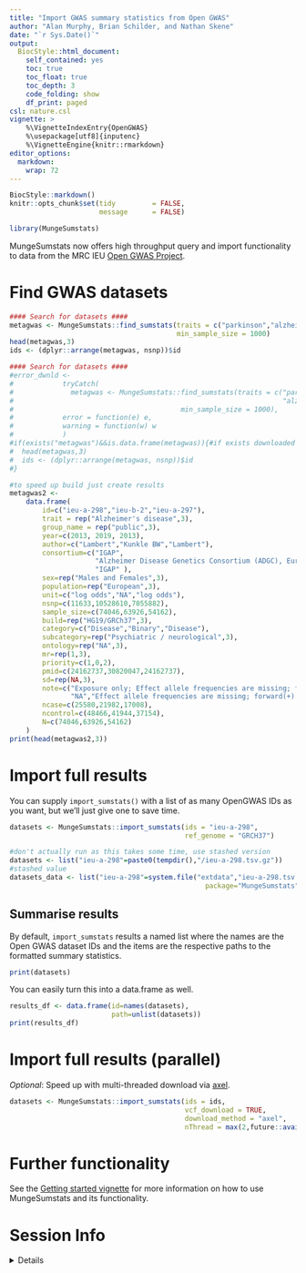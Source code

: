 ```yaml
---
title: "Import GWAS summary statistics from Open GWAS"
author: "Alan Murphy, Brian Schilder, and Nathan Skene"
date: "`r Sys.Date()`"
output:
  BiocStyle::html_document:
    self_contained: yes
    toc: true
    toc_float: true
    toc_depth: 3
    code_folding: show
    df_print: paged
csl: nature.csl
vignette: >
    %\VignetteIndexEntry{OpenGWAS} 
    %\usepackage[utf8]{inputenc}
    %\VignetteEngine{knitr::rmarkdown}  
editor_options: 
  markdown: 
    wrap: 72
---
```


```r
BiocStyle::markdown()
knitr::opts_chunk$set(tidy         = FALSE,
                      message      = FALSE)
```

```r
library(MungeSumstats)
```

MungeSumstats now offers high throughput query and import functionality to data 
from the MRC IEU [Open GWAS Project](https://gwas.mrcieu.ac.uk/).


# Find GWAS datasets 

```r
#### Search for datasets ####
metagwas <- MungeSumstats::find_sumstats(traits = c("parkinson","alzheimer"), 
                                         min_sample_size = 1000)
head(metagwas,3)
ids <- (dplyr::arrange(metagwas, nsnp))$id  
```

```r
#### Search for datasets ####
#error_dwnld <-
#            tryCatch(
#              metagwas <- MungeSumstats::find_sumstats(traits = c("parkinson",
#                                                                  "alzheimer"), 
#                                         min_sample_size = 1000),
#            error = function(e) e,
#            warning = function(w) w
#            )
#if(exists("metagwas")&&is.data.frame(metagwas)){#if exists downloaded fine
#  head(metagwas,3)
#  ids <- (dplyr::arrange(metagwas, nsnp))$id  
#}

#to speed up build just create results
metagwas2 <- 
    data.frame(
        id=c("ieu-a-298","ieu-b-2","ieu-a-297"),
        trait = rep("Alzheimer's disease",3),
        group_name = rep("public",3),
        year=c(2013, 2019, 2013),
        author=c("Lambert","Kunkle BW","Lambert"),
        consortium=c("IGAP",
                     "Alzheimer Disease Genetics Consortium (ADGC), European Alzheimer's Disease Initiative (EADI), Cohorts for Heart and Aging Research in Genomic Epidemiology Consortium (CHARGE), Genetic and Environmental Risk in AD/Defining Genetic, Polygenic and Environmental Risk for Alzheimer's Disease Consortium (GERAD/PERADES),",
                     "IGAP" ),
        sex=rep("Males and Females",3),
        population=rep("European",3),
        unit=c("log odds","NA","log odds"),
        nsnp=c(11633,10528610,7055882),
        sample_size=c(74046,63926,54162),
        build=rep("HG19/GRCh37",3),
        category=c("Disease","Binary","Disease"),
        subcategory=rep("Psychiatric / neurological",3),
        ontology=rep("NA",3),
        mr=rep(1,3),
        priority=c(1,0,2),
        pmid=c(24162737,30820047,24162737),
        sd=rep(NA,3),
        note=c("Exposure only; Effect allele frequencies are missing; forward(+) strand",
               "NA","Effect allele frequencies are missing; forward(+) strand"),
        ncase=c(25580,21982,17008),
        ncontrol=c(48466,41944,37154),
        N=c(74046,63926,54162)
    )
print(head(metagwas2,3))
```

# Import full results

You can supply `import_sumstats()` with a list of as many OpenGWAS IDs as you 
want, but we'll just give one to save time. 

```r
datasets <- MungeSumstats::import_sumstats(ids = "ieu-a-298",
                                           ref_genome = "GRCH37")
```

```r
#don't actually run as this takes some time, use stashed version
datasets <- list("ieu-a-298"=paste0(tempdir(),"/ieu-a-298.tsv.gz"))
#stashed value
datasets_data <- list("ieu-a-298"=system.file("extdata","ieu-a-298.tsv.gz",
                                                package="MungeSumstats"))

```

## Summarise results 

By default, `import_sumstats` results a named list where the names are the Open 
GWAS dataset IDs and the items are the respective paths to the formatted summary
statistics.

```r
print(datasets)
```

You can easily turn this into a data.frame as well. 

```r
results_df <- data.frame(id=names(datasets), 
                         path=unlist(datasets))
print(results_df)
```




# Import full results (parallel)

*Optional*: Speed up with multi-threaded download via [axel](https://github.com/axel-download-accelerator/axel).  

```r
datasets <- MungeSumstats::import_sumstats(ids = ids, 
                                           vcf_download = TRUE, 
                                           download_method = "axel", 
                                           nThread = max(2,future::availableCores()-2))
```

# Further functionality

See the [Getting started vignette](https://neurogenomics.github.io/MungeSumstats/articles/MungeSumstats.html)
for more information on how to use MungeSumstats and its functionality.


# Session Info

<details>

```r
utils::sessionInfo()
```

</details>
